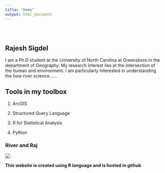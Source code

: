 ```yaml
---
title: "Home"
output: html_document
---
```


<style type="text/css">
.title {
  display: none;
}

#getting-started img {
  margin-right: 10px;
}

</style>

<div class="row" style="padding-top: 30px;">
<div class="col-sm-6">

# **Rajesh Sigdel**

I am a Ph.D student at the University of North Carolina at Greensboro in the department of Geography. My research interest lies at the intersection of the human and environment. I am particularly interested in understanding the how river science...... 

## Tools in my toolbox

1. <i class="fas fa-globe-americas"></i> ArcGIS 

2. <i class="fas fa-database"></i> Structured Query Language

3. <i class="fab fa-r-project"></i> R for Statistical Analysis

4. <i class="fab fa-python"></i> Python


</div>
<div class="col-sm-6">

### River and Raj

![](images/logo.jpg)
</a>
</div>

**This website is created using R language and is hosted in github**
